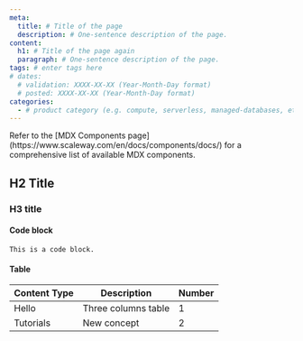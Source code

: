 ```yaml
---
meta:
  title: # Title of the page
  description: # One-sentence description of the page.
content:
  h1: # Title of the page again
  paragraph: # One-sentence description of the page.
tags: # enter tags here
# dates:
  # validation: XXXX-XX-XX (Year-Month-Day format)
  # posted: XXXX-XX-XX (Year-Month-Day format)
categories:
  - # product category (e.g. compute, serverless, managed-databases, etc.)
---
```


<Message type="note">
Refer to the [MDX Components page](https://www.scaleway.com/en/docs/components/docs/) for a comprehensive list of available MDX components.
</Message>

## H2 Title

### H3 title

#### Code block
```
This is a code block.
```

#### Table
| Content Type | Description         | Number |
| ------------ | ------------------- | ------ |
| Hello        | Three columns table | 1      |
| Tutorials    | New concept         | 2      |